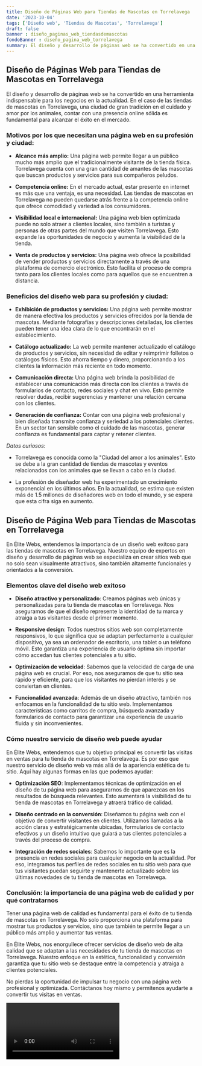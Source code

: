```yaml
---
title: Diseño de Páginas Web para Tiendas de Mascotas en Torrelavega
date: '2023-10-04'
tags: ['Diseño web', 'Tiendas de Mascotas', 'Torrelavega']
draft: false
banner : diseño_paginas_web_tiendasdemascotas
fondoBanner : diseño_pagina_web_torrelavega
summary: El diseño y desarrollo de páginas web se ha convertido en una herramienta indispensable para los negocios en la actualidad. En el caso de las tiendas de mascotas en Torrelavega, una ciudad de gran tradición en el cuidado y amor por los animales, contar con una presencia online sólida es fundamental para alcanzar el éxito en el mercado.
---
```


## Diseño de Páginas Web para Tiendas de Mascotas en Torrelavega

El diseño y desarrollo de páginas web se ha convertido en una herramienta indispensable para los negocios en la actualidad. En el caso de las tiendas de mascotas en Torrelavega, una ciudad de gran tradición en el cuidado y amor por los animales, contar con una presencia online sólida es fundamental para alcanzar el éxito en el mercado.

### Motivos por los que necesitan una página web en su profesión y ciudad:

- **Alcance más amplio:** Una página web permite llegar a un público mucho más amplio que el tradicionalmente visitante de la tienda física. Torrelavega cuenta con una gran cantidad de amantes de las mascotas que buscan productos y servicios para sus compañeros peludos.

- **Competencia online:** En el mercado actual, estar presente en internet es más que una ventaja, es una necesidad. Las tiendas de mascotas en Torrelavega no pueden quedarse atrás frente a la competencia online que ofrece comodidad y variedad a los consumidores.

- **Visibilidad local e internacional:** Una página web bien optimizada puede no solo atraer a clientes locales, sino también a turistas y personas de otras partes del mundo que visiten Torrelavega. Esto expande las oportunidades de negocio y aumenta la visibilidad de la tienda.

- **Venta de productos y servicios:** Una página web ofrece la posibilidad de vender productos y servicios directamente a través de una plataforma de comercio electrónico. Esto facilita el proceso de compra tanto para los clientes locales como para aquellos que se encuentren a distancia.

### Beneficios del diseño web para su profesión y ciudad:

- **Exhibición de productos y servicios:** Una página web permite mostrar de manera efectiva los productos y servicios ofrecidos por la tienda de mascotas. Mediante fotografías y descripciones detalladas, los clientes pueden tener una idea clara de lo que encontrarán en el establecimiento.

- **Catálogo actualizado:** La web permite mantener actualizado el catálogo de productos y servicios, sin necesidad de editar y reimprimir folletos o catálogos físicos. Esto ahorra tiempo y dinero, proporcionando a los clientes la información más reciente en todo momento.

- **Comunicación directa:** Una página web brinda la posibilidad de establecer una comunicación más directa con los clientes a través de formularios de contacto, redes sociales y chat en vivo. Esto permite resolver dudas, recibir sugerencias y mantener una relación cercana con los clientes.

- **Generación de confianza:** Contar con una página web profesional y bien diseñada transmite confianza y seriedad a los potenciales clientes. En un sector tan sensible como el cuidado de las mascotas, generar confianza es fundamental para captar y retener clientes.

*Datos curiosos:*

- Torrelavega es conocida como la "Ciudad del amor a los animales". Esto se debe a la gran cantidad de tiendas de mascotas y eventos relacionados con los animales que se llevan a cabo en la ciudad.

- La profesión de diseñador web ha experimentado un crecimiento exponencial en los últimos años. En la actualidad, se estima que existen más de 1.5 millones de diseñadores web en todo el mundo, y se espera que esta cifra siga en aumento.

<GifSeo />

<Cta />

## Diseño de Página Web para Tiendas de Mascotas en Torrelavega

En Élite Webs, entendemos la importancia de un diseño web exitoso para las tiendas de mascotas en Torrelavega. Nuestro equipo de expertos en diseño y desarrollo de páginas web se especializa en crear sitios web que no solo sean visualmente atractivos, sino también altamente funcionales y orientados a la conversión.

### Elementos clave del diseño web exitoso

- **Diseño atractivo y personalizado**: Creamos páginas web únicas y personalizadas para tu tienda de mascotas en Torrelavega. Nos aseguramos de que el diseño represente la identidad de tu marca y atraiga a tus visitantes desde el primer momento.

- **Responsive design**: Todos nuestros sitios web son completamente responsivos, lo que significa que se adaptan perfectamente a cualquier dispositivo, ya sea un ordenador de escritorio, una tablet o un teléfono móvil. Esto garantiza una experiencia de usuario óptima sin importar cómo accedan tus clientes potenciales a tu sitio.

- **Optimización de velocidad**: Sabemos que la velocidad de carga de una página web es crucial. Por eso, nos aseguramos de que tu sitio sea rápido y eficiente, para que los visitantes no pierdan interés y se conviertan en clientes.

- **Funcionalidad avanzada**: Además de un diseño atractivo, también nos enfocamos en la funcionalidad de tu sitio web. Implementamos características como carritos de compra, búsqueda avanzada y formularios de contacto para garantizar una experiencia de usuario fluida y sin inconvenientes.

### Cómo nuestro servicio de diseño web puede ayudar

En Élite Webs, entendemos que tu objetivo principal es convertir las visitas en ventas para tu tienda de mascotas en Torrelavega. Es por eso que nuestro servicio de diseño web va más allá de la apariencia estética de tu sitio. Aquí hay algunas formas en las que podemos ayudar:

- **Optimización SEO**: Implementamos técnicas de optimización en el diseño de tu página web para asegurarnos de que aparezcas en los resultados de búsqueda relevantes. Esto aumentará la visibilidad de tu tienda de mascotas en Torrelavega y atraerá tráfico de calidad.

- **Diseño centrado en la conversión**: Diseñamos tu página web con el objetivo de convertir visitantes en clientes. Utilizamos llamadas a la acción claras y estratégicamente ubicadas, formularios de contacto efectivos y un diseño intuitivo que guiará a tus clientes potenciales a través del proceso de compra.

- **Integración de redes sociales**: Sabemos lo importante que es la presencia en redes sociales para cualquier negocio en la actualidad. Por eso, integramos tus perfiles de redes sociales en tu sitio web para que tus visitantes puedan seguirte y mantenerte actualizado sobre las últimas novedades de tu tienda de mascotas en Torrelavega.

### Conclusión: la importancia de una página web de calidad y por qué contratarnos

Tener una página web de calidad es fundamental para el éxito de tu tienda de mascotas en Torrelavega. No solo proporciona una plataforma para mostrar tus productos y servicios, sino que también te permite llegar a un público más amplio y aumentar tus ventas.

En Élite Webs, nos enorgullece ofrecer servicios de diseño web de alta calidad que se adaptan a las necesidades de tu tienda de mascotas en Torrelavega. Nuestro enfoque en la estética, funcionalidad y conversión garantiza que tu sitio web se destaque entre la competencia y atraiga a clientes potenciales.

No pierdas la oportunidad de impulsar tu negocio con una página web profesional y optimizada. Contáctanos hoy mismo y permítenos ayudarte a convertir tus visitas en ventas.

<Video />

<CtaBot job='Tiendas de Mascotas' city='Torrelavega'/>

<Gmaps query='Torrelavega+españa+maps' />